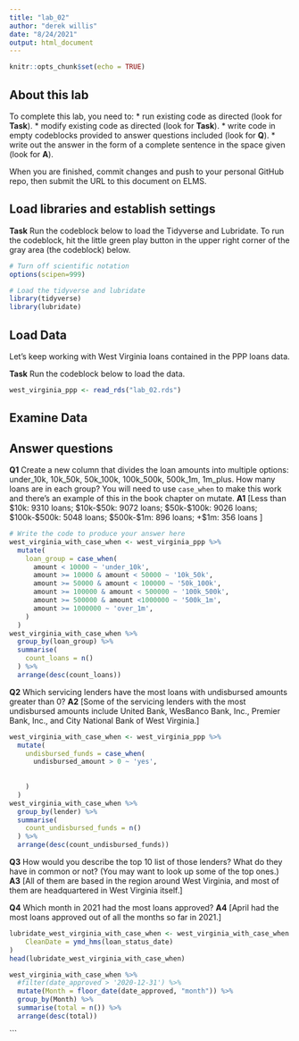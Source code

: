 ```yaml
---
title: "lab_02"
author: "derek willis"
date: "8/24/2021"
output: html_document
---
```


```r
knitr::opts_chunk$set(echo = TRUE)
```

## About this lab

To complete this lab, you need to:
* run existing code as directed (look for **Task**).
* modify existing code as directed (look for **Task**).
* write code in empty codeblocks provided to answer questions included (look for **Q**).
* write out the answer in the form of a complete sentence in the space given (look for **A**).

When you are finished, commit changes and push to your personal GitHub repo, then submit the URL to this document on ELMS.

## Load libraries and establish settings

**Task** Run the codeblock below to load the Tidyverse and Lubridate. To run the codeblock, hit the little green play button in the upper right corner of the gray area (the codeblock) below.

```r
# Turn off scientific notation
options(scipen=999)

# Load the tidyverse and lubridate
library(tidyverse)
library(lubridate)
```

## Load Data

Let's keep working with West Virginia loans contained in the PPP loans data.  

**Task** Run the codeblock below to load the data.

```r
west_virginia_ppp <- read_rds("lab_02.rds")
```

## Examine Data

## Answer questions

**Q1** Create a new column that divides the loan amounts into multiple options: under_10k, 10k_50k, 50k_100k, 100k_500k, 500k_1m, 1m_plus. How many loans are in each group? You will need to use `case_when` to make this work and there's an example of this in the book chapter on mutate.
**A1** [Less than $10k: 9310 loans; $10k-$50k: 9072 loans; $50k-$100k: 9026 loans; $100k-$500k: 5048 loans; $500k-$1m: 896 loans; +$1m: 356 loans  ]

```r
# Write the code to produce your answer here
west_virginia_with_case_when <- west_virginia_ppp %>%
  mutate(
    loan_group = case_when(
      amount < 10000 ~ 'under_10k',
      amount >= 10000 & amount < 50000 ~ '10k_50k',
      amount >= 50000 & amount < 100000 ~ '50k_100k',
      amount >= 100000 & amount < 500000 ~ '100k_500k',
      amount >= 500000 & amount <1000000 ~ '500k_1m',
      amount >= 1000000 ~ 'over_1m',
    )
  )
west_virginia_with_case_when %>%
  group_by(loan_group) %>%
  summarise(
    count_loans = n()
  ) %>%
  arrange(desc(count_loans))

```

**Q2** Which servicing lenders have the most loans with undisbursed amounts greater than 0?
**A2** [Some of the servicing lenders with the most undisbursed amounts include United Bank, WesBanco Bank, Inc., Premier Bank, Inc., and City National Bank of West Virginia.]

```r
west_virginia_with_case_when <- west_virginia_ppp %>%
  mutate(
    undisbursed_funds = case_when(
      undisbursed_amount > 0 ~ 'yes',
    
      
    )
  )
west_virginia_with_case_when %>%
  group_by(lender) %>%
  summarise(
    count_undisbursed_funds = n()
  ) %>%
  arrange(desc(count_undisbursed_funds))
```

**Q3** How would you describe the top 10 list of those lenders? What do they have in common or not? (You may want to look up some of the top ones.)
**A3** [All of them are based in the region around West Virginia, and most of them are headquartered in West Virginia itself.]

**Q4** Which month in 2021 had the most loans approved?
**A4** [April had the most loans approved out of all the months so far in 2021.]

```r
lubridate_west_virginia_with_case_when <- west_virginia_with_case_when %>% mutate(
    CleanDate = ymd_hms(loan_status_date)
)
head(lubridate_west_virginia_with_case_when)

west_virginia_with_case_when %>%
  #filter(date_approved > '2020-12-31') %>%
  mutate(Month = floor_date(date_approved, "month")) %>%
  group_by(Month) %>%
  summarise(total = n()) %>%
  arrange(desc(total))

```
```
